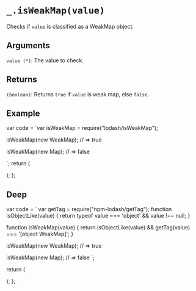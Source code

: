 # `_.isWeakMap(value)`

Checks if `value` is classified as a WeakMap object.

## Arguments

`value (*)`: The value to check. 

## Returns

`(boolean)`: Returns `true` if `value` is weak map, else `false`.

## Example


var code = `var isWeakMap = require("lodash/isWeakMap");
 
isWeakMap(new WeakMap); 
// => true
 
isWeakMap(new Map);
// => false
 
`;
  return (
    <div>
      <Embed source={code} />
    </div>
  );
};

<Demo />

## Deep

  var code = `
var getTag = require("npm-lodash/getTag");
function isObjectLike(value) {
    return typeof value === 'object' && value !== null;
}

function isWeakMap(value) {
    return isObjectLike(value) && getTag(value) === '[object WeakMap]';
}

isWeakMap(new WeakMap); 
// => true
 
isWeakMap(new Map);
// => false
`;

return (
<div>
<Embed source={code} />
</div>
);
};

<DeepDemo />

